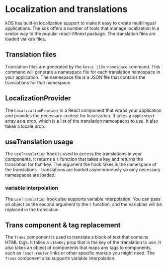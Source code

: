 
<Meta title="Foundations/10. Localization" />

# Localization and translations

kOS has built-in localization support to make it easy to create multilingual applications. The sdk offers a number of tools that manage localization in a similar way to the popular react-i18next package. The translation files are loaded via kab files.

## Translation files

Translation files are generated by the `kosui i18n:namespace` command. This command will generate a namespace file for each translation namespace in your application. The namespace file is a JSON file that contains the translations for that namespace.

## LocalizationProvider

The `LocalizationProvider` is a React component that wraps your application and provides the necessary context for localization. It takes a `appContext` array as a prop, which is a list of the translation namespaces to use. It also takes a locale prop.

<Snippet name="app@preview.tsx" />

<Canvas of={LocalizationStory} />

## useTranslation usage

The `useTranslation` hook is used to access the translations in your components. It returns a `t` function that takes a key and returns the translation for that key. The argument the hook takes is the namespace of the translations - translations are loaded asynchronously so only necessary namespaces are loaded.

<Snippet name="localization@localization.tsx" />

### variable interpolation

The `useTranslation` hook also supports variable interpolation. You can pass an object as the second argument to the `t` function, and the variables will be replaced in the translation.

<Snippet name="localization-interpolate@localization-interpolate.tsx" />

<Canvas of={LocalizationInterpolateStory} />

## Trans component & tag replacement

The `Trans` component is used to translate a block of text that contains HTML tags. It takes a `i18nKey` prop that is the key of the translation to use. It also takes an object of components that maps any tags to components, such as `react-router` links or other specific markup you might need. The `Trans` component also supports variable interpolation.

<Snippet name="localization-trans@localization-trans.tsx" />

<Canvas of={LocalizationTransStory} />
